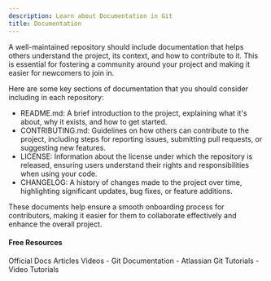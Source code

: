 ```yaml
---
description: Learn about Documentation in Git
title: Documentation
---
```


A well-maintained repository should include documentation that helps others understand the project, its context, and how to contribute to it. This is essential for fostering a community around your project and making it easier for newcomers to join in.

Here are some key sections of documentation that you should consider including in each repository:

- README.md: A brief introduction to the project, explaining what it's about, why it exists, and how to get started.
- CONTRIBUTING.md: Guidelines on how others can contribute to the project, including steps for reporting issues, submitting pull requests, or suggesting new features.
- LICENSE: Information about the license under which the repository is released, ensuring users understand their rights and responsibilities when using your code.
- CHANGELOG: A history of changes made to the project over time, highlighting significant updates, bug fixes, or feature additions.

These documents help ensure a smooth onboarding process for contributors, making it easier for them to collaborate effectively and enhance the overall project.

#### Free Resources

<Tabs defaultValue="official">
<TabsList>
<TabsTrigger value="official">Official Docs</TabsTrigger>
<TabsTrigger value="article">Articles</TabsTrigger>
<TabsTrigger value="video">Videos</TabsTrigger>
</TabsList>

<TabsContent value="official">
- <Link href="https://git-scm.com/docs">Git Documentation</Link>
</TabsContent>
<TabsContent value="article">
- <Link href="https://www.atlassian.com/git/tutorials">Atlassian Git Tutorials</Link>
</TabsContent>
<TabsContent value="video">
- <Link href="https://www.youtube.com/results?search_query=git+documentation+tutorial">Video Tutorials</Link>
</TabsContent>
</Tabs>

<Outlet path="5-github/basics/documentation" />
